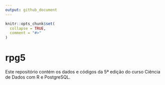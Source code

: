 ```yaml
---
output: github_document
---
```


<!-- README.md is generated from README.Rmd. Please edit that file -->

```r
knitr::opts_chunk$set(
  collapse = TRUE,
  comment = "#>"
)
```

# rpg5

Este repositório contém os dados e códigos da 5ª edição do curso Ciência de Dados com R e PostgreSQL. 



